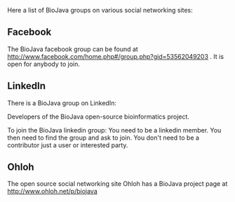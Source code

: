 Here a list of BioJava groups on various social networking sites:

==Facebook==

The BioJava facebook group can be found at [http://www.facebook.com/home.php#/group.php?gid=53562049203 http://www.facebook.com/home.php#/group.php?gid=53562049203] . It is open for anybody to join.

==LinkedIn==

There is a BioJava group on LinkedIn:

Developers of the BioJava open-source bioinformatics project.

To join the BioJava linkedin group: You need to be a linkedin member. You then need to find the group and ask to join. You don't need to be a contributor just a user or interested party.

==Ohloh==
The open source social networking site Ohloh has a BioJava project page at [http://www.ohloh.net/p/biojava http://www.ohloh.net/p/biojava]